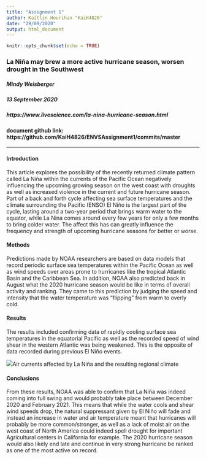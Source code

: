 ```yaml
---
title: "Assignment 1"
author: Kaitlin Hourihan "KaiH4826"
date: "29/09/2020"
output: html_document
---
```


```r
knitr::opts_chunk$set(echo = TRUE)
```

### La Niña may brew a more active hurricane season, worsen drought in the Southwest 
##### Mindy Weisberger
##### 13 September 2020
##### https://www.livescience.com/la-nina-hurricane-season.html

#### document github link: https://github.com/KaiH4826/ENVSAssignment1/commits/master
***
#### Introduction
This article explores the possibility of the recently returned climate pattern called La Niña within the currents of the Pacific Ocean negatively influencing the upcoming growing season on the west coast with droughts as well as increased violence in the current and future hurricane season. Part of a back and forth cycle affecting sea surface temperatures and the climate surrounding the Pacific (ENSO) El Niño is the largest part of the cycle, lasting around a two-year period that brings warm water to the equator, while La Nina comes around every few years for only a few months to bring colder water. The affect this has can greatly influence the frequency and strength of upcoming hurricane seasons for better or worse.

#### Methods
Predictions made by NOAA researchers are based on data models that record periodic surface sea temperatures within the Pacific Ocean as well as wind speeds over areas prone to hurricanes like the tropical Atlantic Basin and the Caribbean Sea. 
In addition, NOAA also predicted back in August what the 2020 hurricane season would be like in terms of overall activity and ranking. They came to this prediction by judging the speed and intensity that the water temperature was “flipping” from warm to overly cold.

#### Results
The results included confirming data of rapidly cooling surface sea temperatures in the equatorial Pacific as well as the recorded speed of wind shear in the western Atlantic was being weakened. This is the opposite of data recorded during previous El Niño events.

![](https://cdn.mos.cms.futurecdn.net/3UeWt2oDegXQbfgdViVzPG-970-80.jpg)Air currents affected by La Niña and the resulting regional climate

#### Conclusions
From these results, NOAA was able to confirm that La Niña was indeed coming into full swing and would probably take place between December 2020 and February 2021. This means that while the water cools and shear wind speeds drop, the natural suppressant given by El Niño will fade and instead an increase in water and air temperature meant that hurricanes will probably be more common/stronger, as well as a lack of moist air on the west coast of North America could indeed spell drought for important Agricultural centers in California for example. The 2020 hurricane season would also likely end late and continue in very strong hurricane be ranked as one of the most active on record.

